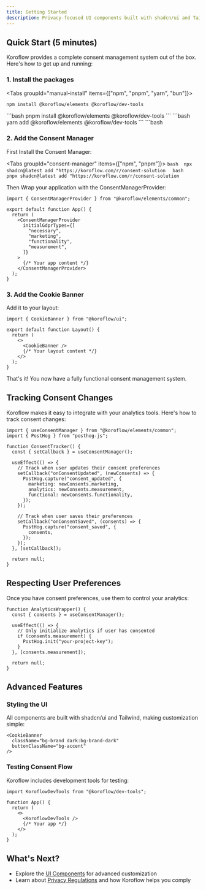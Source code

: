 ```yaml
---
title: Getting Started
description: Privacy-focused UI components built with shadcn/ui and Tailwind CSS that integrate seamlessly with Koroflow' core functionality.
---
```


## Quick Start (5 minutes)

Koroflow provides a complete consent management system out of the box. Here's how to get up and running:

### 1. Install the packages

<Tabs groupId="manual-install" items={["npm", "pnpm", "yarn", "bun"]}>
  <Tab value="npm">
  ```bash 
  npm install @koroflow/elements @koroflow/dev-tools
  ```
  </Tab>
  <Tab value="pnpm">
  ```bash 
  pnpm install @koroflow/elements @koroflow/dev-tools
  ```
  </Tab>
  <Tab value="yarn">
  ```bash
   yarn add @koroflow/elements @koroflow/dev-tools
   ```
   </Tab>
  <Tab value="bun">
  ```bash
   <bun add @koroflow/elements @koroflow/dev-tools 
   ```
   </Tab>
</Tabs>

### 2. Add the Consent Manager

First Install the Consent Manager:

<Tabs groupId="consent-manager" items={["npm", "pnpm"]}>
  <Tab value="npm">
    ```bash 
    npx shadcn@latest add "https://koroflow.com/r/consent-solution 
    ```
  </Tab>
  <Tab value="pnpm">
    ```bash 
    pnpx shadcn@latest add "https://koroflow.com/r/consent-solution
    ```
  </Tab>
</Tabs>

Then Wrap your application with the ConsentManagerProvider:

```tsx
import { ConsentManagerProvider } from "@koroflow/elements/common";

export default function App() {
  return (
    <ConsentManagerProvider
      initialGdprTypes={[
        "necessary",
        "marketing",
        "functionality",
        "measurement",
      ]}
    >
      {/* Your app content */}
    </ConsentManagerProvider>
  );
}
```

### 3. Add the Cookie Banner

Add it to your layout:

```tsx
import { CookieBanner } from "@koroflow/ui";

export default function Layout() {
  return (
    <>
      <CookieBanner />
      {/* Your layout content */}
    </>
  );
}
```

That's it! You now have a fully functional consent management system.

## Tracking Consent Changes

Koroflow makes it easy to integrate with your analytics tools. Here's how to track consent changes:

```tsx
import { useConsentManager } from "@koroflow/elements/common";
import { PostHog } from "posthog-js";

function ConsentTracker() {
  const { setCallback } = useConsentManager();

  useEffect(() => {
    // Track when user updates their consent preferences
    setCallback("onConsentUpdated", (newConsents) => {
      PostHog.capture("consent_updated", {
        marketing: newConsents.marketing,
        analytics: newConsents.measurement,
        functional: newConsents.functionality,
      });
    });

    // Track when user saves their preferences
    setCallback("onConsentSaved", (consents) => {
      PostHog.capture("consent_saved", {
        consents,
      });
    });
  }, [setCallback]);

  return null;
}
```

## Respecting User Preferences

Once you have consent preferences, use them to control your analytics:

```tsx
function AnalyticsWrapper() {
  const { consents } = useConsentManager();

  useEffect(() => {
    // Only initialize analytics if user has consented
    if (consents.measurement) {
      PostHog.init("your-project-key");
    }
  }, [consents.measurement]);

  return null;
}
```

## Advanced Features

### Styling the UI

All components are built with shadcn/ui and Tailwind, making customization simple:

```tsx
<CookieBanner
  className="bg-brand dark:bg-brand-dark"
  buttonClassName="bg-accent"
/>
```

### Testing Consent Flow

Koroflow includes development tools for testing:

```tsx
import KoroflowDevTools from "@koroflow/dev-tools";

function App() {
  return (
    <>
      <KoroflowDevTools />
      {/* Your app */}
    </>
  );
}
```

## What's Next?

- Explore the [UI Components](/docs/components) for advanced customization
- Learn about [Privacy Regulations](/docs/regulations) and how Koroflow helps you comply
